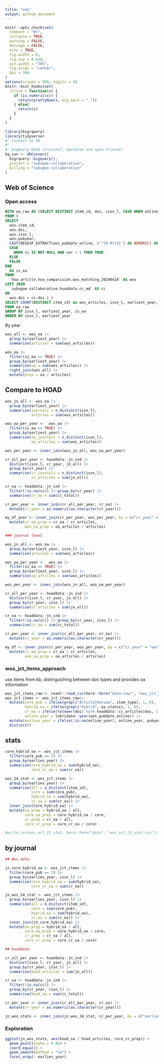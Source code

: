 ```yaml
---
title: "eda"
output: github_document
---
```


```r
knitr::opts_chunk$set(
  comment = "#>",
  collapse = TRUE,
  warning = FALSE,
  message = FALSE,
  echo = TRUE,
  fig.width = 6,
  fig.asp = 0.618,
  out.width = "70%",
  fig.align = "center",
  dpi = 300
)
options(scipen = 999, digits = 4)
knitr::knit_hooks$set(
  inline = function(x) {
    if (is.numeric(x)) {
      return(prettyNum(x, big.mark = ","))
    } else{
      return(x)
    }
  }
)
```

```r
library(bigrquery)
library(tidyverse)
#' Connect to DB 
#' 
#' BigQuery HOAD (Crossref, OpenAlex and open friends)
bq_con <- dbConnect(
  bigrquery::bigquery(),
  project = "subugoe-collaborative",
  billing = "subugoe-collaborative"
)
```

## Web of Science

### Open access

```sql
WITH oa_raw AS (SELECT DISTINCT item_id, doi, issn_l, CASE WHEN online_year IS NULL THEN pubyear ELSE online_year END AS earliest_year, is_oa
FROM (
SELECT
  wos.item_id, 
  wos.doi, 
  wos.issn_l,
  wos.pubyear,
  CAST(REGEXP_EXTRACT(wos_pubdate_online, r'^[0-9]{4}') AS NUMERIC) AS online_year,
  CASE
    WHEN cc IS NOT NULL AND vor = 1 THEN TRUE
  ELSE
  FALSE
END
  AS is_oa
FROM
  `hoa-article.hoa_comparision.wos_matching_20240410` AS wos
LEFT JOIN
  `subugoe-collaborative.hoaddata.cc_md` AS cc
ON
  wos.doi = cc.doi ) )
SELECT COUNT(DISTINCT item_id) as wos_articles, issn_l, earliest_year, is_oa
FROM oa_raw
GROUP BY issn_l, earliest_year, is_oa
ORDER BY issn_l, earliest_year
```
By year

```r
wos_all <- wos_oa |>
  group_by(earliest_year) |>
  summarise(articles = sum(wos_articles))

wos_oa |>
  filter(is_oa == TRUE) |>
  group_by(earliest_year) |>
  summarise(oa = sum(wos_articles)) |>
  right_join(wos_all) |>
  mutate(prop = oa / articles)
```

## Compare to HOAD

```r
wos_jn_all <- wos_oa |>
  group_by(earliest_year) |>
  summarise(journals = n_distinct(issn_l),
            articles = sum(wos_articles))

wos_oa_per_year <-  wos_oa |>
  filter(is_oa == TRUE) |>
  group_by(earliest_year) |>
  summarise(oa_journals = n_distinct(issn_l),
            oa_articles = sum(wos_articles))

wos_per_year <- inner_join(wos_jn_all, wos_oa_per_year)

cr_all_per_year <- hoaddata::jn_ind |> 
  distinct(issn_l, cr_year, jn_all) |>
  group_by(cr_year) |>
  summarise(cr_journals = n_distinct(issn_l),
            cr_articles = sum(jn_all)) 

cr_oa <- hoaddata::jn_ind |>
  filter(!is.na(cc)) |> group_by(cr_year) |>
  summarise(cr_oa = sum(cc_total))

cr_per_year <- inner_join(cr_all_per_year, cr_oa) |>
  mutate(cr_year = as.numeric(as.character(cr_year)))

my_df_year <- inner_join(cr_per_year, wos_per_year, by = c("cr_year" = "earliest_year")) |>
  mutate(cr_oa_prop = cr_oa / cr_articles,
         wos_oa_prop = oa_articles / articles)

### journal level

wos_jn_all <- wos_oa |>
  group_by(earliest_year, issn_l) |>
  summarise(articles = sum(wos_articles))

wos_oa_per_year <-  wos_oa |>
  filter(is_oa == TRUE) |>
  group_by(earliest_year, issn_l) |>
  summarise(oa_articles = sum(wos_articles))

wos_per_year <- inner_join(wos_jn_all, wos_oa_per_year)

cr_all_per_year <- hoaddata::jn_ind |> 
  distinct(issn_l, cr_year, jn_all) |>
  group_by(cr_year, issn_l) |>
  summarise(cr_articles = sum(jn_all)) 

cr_oa <- hoaddata::jn_ind |>
  filter(!is.na(cc)) |> group_by(cr_year, issn_l) |>
  summarise(cr_oa = sum(cc_total))

cr_per_year <- inner_join(cr_all_per_year, cr_oa) |>
  mutate(cr_year = as.numeric(as.character(cr_year)))

my_df <- inner_join(cr_per_year, wos_per_year, by = c("cr_year" = "earliest_year", "issn_l")) |>
  mutate(cr_oa_prop = cr_oa / cr_articles,
         wos_oa_prop = oa_articles / articles)
```

### wos_jct_items_approach

use items from kb, distinguishing between doc types and provides oa information

```r
wos_jct_items_raw <- readr::read_csv(here::here("data-raw/", "wos_jct_items_df.csv")) 
wos_jct_items <- wos_jct_items_raw|>
  mutate(core_pub = ifelse(grepl("Article|Review", item_type), 1, 0),
         hybrid_oa = ifelse(grepl("hybrid", oa_status), 1, 0),
         cr_oa = ifelse(tolower(doi) %in% hoaddata::cc_articles$doi, 1, 0),
         online_year = lubridate::year(wos_pubdate_online)) |>
  mutate(earlies_year = ifelse(!is.na(online_year), online_year, pubyear)) |>
  distinct()
```


## stats

```r
core_hybrid_oa <- wos_jct_items |>
  filter(core_pub == 1) |>
  group_by(earlies_year) |>
  summarise(core_hybrid_oa = sum(hybrid_oa),
            core_cr_oa = sum(cr_oa))

wos_24_stat <- wos_jct_items |>
  group_by(earlies_year) |>
  summarise(all = n_distinct(item_id),
            core = sum(core_pub),
            hybrid_oa = sum(hybrid_oa),
            cr_oa = sum(cr_oa)) |>
  inner_join(core_hybrid_oa) |>
  mutate(oa_prop = hybrid_oa / all,
         core_oa_prop = core_hybrid_oa / core,
         cr_prop = cr_oa / all,
         core_cr_prop = core_cr_oa / core) 

#write_csv(wos_oct_23_stat, here::here("data", "wos_oct_23_stat.csv"))
```

## by journal

```r

## Wos data

jn_core_hybrid_oa <- wos_jct_items |>
  filter(core_pub == 1) |>
  group_by(earlies_year, issn_l) |>
  summarise(core_hybrid_oa = sum(hybrid_oa),
            core_cr_oa = sum(cr_oa))

jn_wos_24_stat <- wos_jct_items |>
  group_by(earlies_year, issn_l) |>
  summarise(all = n_distinct(item_id),
            core = sum(core_pub),
            hybrid_oa = sum(hybrid_oa),
            cr_oa = sum(cr_oa)) |>
  inner_join(jn_core_hybrid_oa) |>
  mutate(oa_prop = hybrid_oa / all,
         core_oa_prop = core_hybrid_oa / core,
         cr_prop = cr_oa / all,
         core_cr_prop = core_cr_oa / core) 

## hoaddata

cr_all_per_year <- hoaddata::jn_ind |> 
  distinct(issn_l, cr_year, jn_all) |>
  group_by(cr_year, issn_l) |>
  summarise(hoad_articles = sum(jn_all)) 

cr_oa <- hoaddata::jn_ind |>
  filter(!is.na(cc)) |> 
  group_by(cr_year, issn_l) |>
  summarise(hoad_oa = sum(cc_total))

cr_per_year <- inner_join(cr_all_per_year, cr_oa) |>
  mutate(cr_year = as.numeric(as.character(cr_year)))

jn_wos_stats <- inner_join(jn_wos_24_stat, cr_per_year, by = c("earlies_year" = "cr_year", "issn_l"))
```

### Exploration

```r
ggplot(jn_wos_stats, aes(hoad_oa / hoad_articles, core_cr_prop)) +
  geom_point(alpha = 0.05) +
  coord_equal() +
  geom_smooth(method = "lm") +
  facet_wrap(~ earlies_year)
```